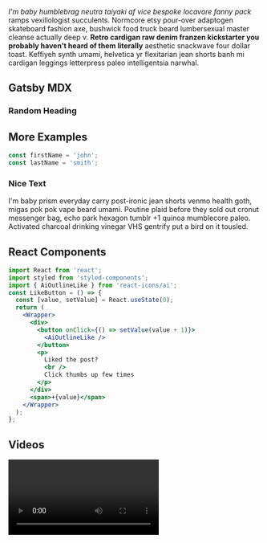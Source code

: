 

<section className="mdx-page">


_I'm baby humblebrag neutra taiyaki af vice bespoke locavore fanny pack_ ramps vexillologist succulents. Normcore etsy pour-over adaptogen skateboard fashion axe, bushwick food truck beard lumbersexual master cleanse actually deep v. **Retro cardigan raw denim franzen kickstarter you probably haven't heard of them literally** aesthetic snackwave four dollar toast. Keffiyeh synth umami, helvetica yr flexitarian jean shorts banh mi cardigan leggings letterpress paleo intelligentsia narwhal.

# Gatsby MDX

### Random Heading

## More Examples

<div className="code">


```js
const firstName = 'john';
const lastName = 'smith';
```

 </div>


<div className="nice-text">


### Nice Text

<FiInfo className='nice-text-icon'></FiInfo>

I'm baby prism everyday carry post-ironic jean shorts venmo health goth, migas pok pok vape beard umami. Poutine plaid before they sold out cronut messenger bag, echo park hexagon tumblr +1 quinoa mumblecore paleo. Activated charcoal drinking vinegar VHS gentrify put a bird on it tousled.

</div>


## React Components

<Counter />

```jsx
import React from 'react';
import styled from 'styled-components';
import { AiOutlineLike } from 'react-icons/ai';
const LikeButton = () => {
  const [value, setValue] = React.useState(0);
  return (
    <Wrapper>
      <div>
        <button onClick={() => setValue(value + 1)}>
          <AiOutlineLike />
        </button>
        <p>
          Liked the post?
          <br />
          Click thumbs up few times
        </p>
      </div>
      <span>+{value}</span>
    </Wrapper>
  );
};
```

<LikeButton />

## Videos

<RegVideo />
<Video />

<h2>regular heading</h2>
<h2 title> nice title </h2>

<h4>inline code</h4>

`console.log('hello there')`

<h4> blockquote element </h4>

<blockquote display='default'>
  I'm baby prism everyday carry post-ironic jean shorts venmo health goth, migas
</blockquote>

<blockquote display='info'>
  I'm baby prism everyday carry post-ironic jean shorts venmo health goth, migas
</blockquote>

<blockquote display='warning'>
  I'm baby prism everyday carry post-ironic jean shorts venmo health goth, migas
</blockquote>

<blockquote>
  I'm baby gluten-free lo-fi tumblr, bicycle rights edison bulb green juice
  ennui next level viral jean shorts. Food truck godard street art migas fixie
  shaman paleo chia single-origin coffee poke pug portland flannel.
</blockquote>

> hello there

#### Javascript

```js
// comments
const name = 'john';
const channel = 'coding addict';

function featuredProducts(data) {
  return data.filter((item) => {
    return item.featured === true;
  });
}
featuredProducts();
```

#### JSX

```jsx
import React from 'react';

const Counter = () => {
  const [count, setCount] = React.useState(0);
  return (
    <section className='counter'>
      <h4>show some love to MDX</h4>
      <h4>likes {count}</h4>
      <button className='btn btn-danger' onClick={() => setCount(count + 1)}>
        i like mdx
      </button>
    </section>
  );
};
export default Counter;
```

#### HTML

```html
<h1>hello world</h1>
<p class="random">random text</p>
<section class="contact">
  <div class="title">
    <h1>contact us</h1>
  </div>
</section>
```

#### CSS

```css file=App.js
max-width: 500px;
border-radius: var(--radius);
padding: 1rem 1.5rem;
background: var(--clr-grey-10);
text-align: center;
```

<article>this is aside</article>

<Link to="/posts" className="btn center-btn">all posts</Link>
</section>

